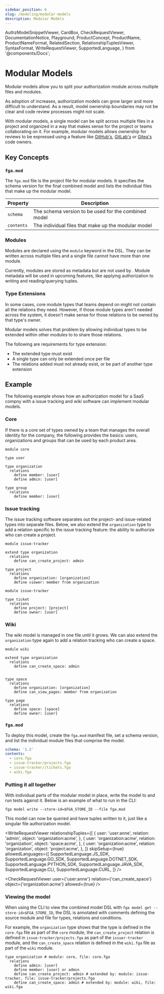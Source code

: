 ```yaml
---
sidebar_position: 6
slug: /modeling/modular-models
description: Modular Models
---
```


  AuthzModelSnippetViewer,
  CardBox,
  CheckRequestViewer,
  DocumentationNotice,
  Playground,
  ProductConcept,
  ProductName,
  ProductNameFormat,
  RelatedSection,
  RelationshipTuplesViewer,
  SyntaxFormat,
  WriteRequestViewer,
  SupportedLanguage,
} from '@components/Docs';

# Modular Models

<DocumentationNotice />

Modular models allow you to split your authorization module across multiple files and modules. 

As adoption of <ProductName format={ProductNameFormat.ShortForm}/> increases, authorization models can grow larger and more difficult to understand. As a result, model ownership boundaries may not be clear and code review processes might not scale.

With modular models, a single model can be split across multiple files in a project and organized in a way that makes sense for the project or teams collaborating on it. For example, modular models allows ownership for reviews to be expressed using a feature like [GitHub's](https://docs.github.com/en/repositories/managing-your-repositorys-settings-and-features/customizing-your-repository/about-code-owners), [GitLab's](https://docs.gitlab.com/ee/user/project/codeowners/) or [Gitea's](https://docs.gitea.com/usage/code-owners) code owners.

## Key Concepts

### `fga.mod`

The `fga.mod` file is the project file for modular models. It specifies the schema version for the final combined model and lists the individual files that make up the modular model.

| Property | Description |
| -------- | -------- | 
| `schema` | The schema version to be used for the combined model |
| `contents` | The individual files that make up the modular model |

### Modules

Modules are declared using the `module` keyword in the DSL. They can be written across multiple files and a single file cannot have more than one module.

Currently, modules are stored as metadata but are not used by <ProductName format={ProductNameFormat.ShortForm}/>. Module metadata will be used in upcoming features, like applying authorization to writing and reading/querying tuples.

### Type Extensions

In some cases, core module types that teams depend on might not contain all the relations they need. However, if those module types aren't needed across the system, it doesn't make sense for those relations to be owned by that type's owner.

Modular models solves that problem by allowing individual types to be extended within other modules to to share those relations.

The following are requirements for type extension:

- The extended type must exist
- A single type can only be extended once per file
- The relations added must not already exist, or be part of another type extension

## Example

The following example shows how an authorization model for a SaaS compny with a issue tracking and wiki software can implement modular models.

### Core

If there is a core set of types owned by a team that manages the overall identity for the company, the following provides the basics: users, organizations and groups that can be used by each product area.

```dsl.openfga
module core

type user

type organization
  relations
    define member: [user]
    define admin: [user]

type group
  relations
    define member: [user]
```

### Issue tracking

The issue tracking software separates out the project- and issue-related types into separate files. Below, we also extend the `organization` type to add a relation specific to the issue tracking feature: the ability to authorize who can create a project.

```dsl.openfga
module issue-tracker

extend type organization
  relations
    define can_create_project: admin

type project
  relations
    define organization: [organization]
    define viewer: member from organization
```

```dsl.openfga
module issue-tracker

type ticket
  relations
    define project: [project]
    define owner: [user]
```

### Wiki

The wiki model is managed in one file until it grows. We can also extend the `organization` type again to add a relation tracking who can create a space.

```dsl.openfga
module wiki

extend type organization
  relations
    define can_create_space: admin


type space
  relations
    define organization: [organization]
    define can_view_pages: member from organization

type page
  relations
    define space: [space]
    define owner: [user]
```

### `fga.mod`

To deploy this model, create the `fga.mod` manifest file, set a schema version, and list the individual module files that comprise the model.

```yaml
schema: '1.2'
contents:
  - core.fga
  - issue-tracker/projects.fga
  - issue-tracker//tickets.fga
  - wiki.fga
```

### Putting it all together

With individual parts of the modular model in place, write the model to <ProductName format={ProductNameFormat.ShortForm}/> and run tests against it. Below is an example of what to run in the CLI:

```shell
fga model write --store-id=$FGA_STORE_ID --file fga.mod
```

This model can now be queried and have tuples written to it, just like a singular file authorization model.

<WriteRequestViewer
  relationshipTuples={[
    {
      user: 'user:anne',
      relation: 'admin',
      object: 'organization:acme',
    },
    {
      user: 'organization:acme',
      relation: 'organization',
      object: 'space:acme',
    },
    {
      user: 'organization:acme',
      relation: 'organization',
      object: 'project:acme',
    },
  ]}
  skipSetup={true}
  allowedLanguages={[
    SupportedLanguage.JS_SDK,
    SupportedLanguage.GO_SDK,
    SupportedLanguage.DOTNET_SDK,
    SupportedLanguage.PYTHON_SDK,
    SupportedLanguage.JAVA_SDK,
    SupportedLanguage.CLI,
    SupportedLanguage.CURL,
  ]}
/>

<CheckRequestViewer user={'user:anne'} relation={'can_create_space'} object={'organization:acme'} allowed={true} />

### Viewing the model

When using the CLI to view the combined model DSL with `fga model get --store-id=$FGA_STORE_ID`, the DSL is annotated with comments defining the source module and file for types, relations and conditions.

For example, the `organization` type shows that the type is defined in the `core.fga` file as part of the `core` module, the `can_create_project` relation is defined in `issue-tracker/projects.fga` as part of the `issuer-tracker` module, and the `can_create_space` relation is defined in the `wiki.fga` file as part of the `wiki` module.

```dsl.openfga
type organization # module: core, file: core.fga
  relations
    define admin: [user]
    define member: [user] or admin
    define can_create_project: admin # extended by: module: issue-tracker, file: issue-tracker/projects.fga
    define can_create_space: admin # extended by: module: wiki, file: wiki.fga
```

